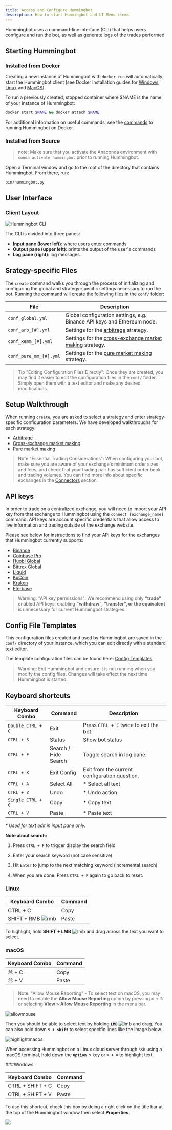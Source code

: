 ```yaml
---
title: Access and Configure Hummingbot
description: How to start Hummingbot and UI Menu items
---
```


Hummingbot uses a command-line interface (CLI) that helps users configure and run the bot, as well as generate logs of the trades performed.

## Starting Hummingbot

### Installed from Docker

Creating a new instance of Hummingbot with `docker run` will automatically start the Hummingbot client (see Docker installation guides for [Windows](/installation/docker/windows), [Linux](/installation/docker/linux) and [MacOS](/installation/docker/macOS)).

To run a previously created, stopped container where \$NAME is the name of your instance of Hummingbot:

```sh
docker start $NAME && docker attach $NAME
```

For additional information on useful commands, see the [commands](/operation/commands) to running Hummingbot on Docker.

### Installed from Source

> note: Make sure that you activate the Anaconda environment with `conda activate hummingbot` prior to running Hummingbot.

Open a Terminal window and go to the root of the directory that contains Hummingbot. From there, run:

```
bin/hummingbot.py
```

## User Interface

### Client Layout

![Hummingbot CLI](hummingbot-cli.png)

The CLI is divided into three panes:

- **Input pane (lower left)**: where users enter commands
- **Output pane (upper left)**: prints the output of the user's commands
- **Log pane (right)**: log messages

## Srategy-specific Files

The `create` command walks you through the process of initializing and configuring the global and strategy-specific settings necessary to run the bot. Running the command will create the following files in the `conf/` folder:

| File                   | Description                                                                                          |
| ---------------------- | ---------------------------------------------------------------------------------------------------- |
| `conf_global.yml`      | Global configuration settings, e.g. Binance API keys and Ethereum node.                              |
| `conf_arb_[#].yml`     | Settings for the [arbitrage](/strategies/arbitrage/) strategy.                                       |
| `conf_xemm_[#].yml`    | Settings for the [cross-exchange market making](/strategies/cross-exchange-market-making/) strategy. |
| `conf_pure_mm_[#].yml` | Settings for the [pure market making](/strategies/pure-market-making/) strategy.                     |

> Tip "Editing Configuration Files Directly": Once they are created, you may find it easier to edit the configuration files in the `conf/` folder. Simply open them with a text editor and make any desired modifications.

## Setup Walkthrough

When running `create`, you are asked to select a strategy and enter strategy-specific configuration parameters. We have developed walkthroughs for each strategy:

- [Arbitrage](/strategies/arbitrage#configuration-walkthrough)
- [Cross-exchange market making](/strategies/cross-exchange-market-making#configuration-walkthrough)
- [Pure market making](/strategies/pure-market-making#configuration-walkthrough)

> Note "Essential Trading Considerations": When configuring your bot, make sure you are aware of your exchange's minimum order sizes and fees, and check that your trading pair has sufficient order book and trading volumes. You can find more info about specific exchanges in the [Connectors](/connectors) section.

## API keys

In order to trade on a centralized exchange, you will need to import your API key from that exchange to Hummingbot using the `connect [exchange_name]` command. API keys are account specific credentials that allow access to live information and trading outside of the exchange website.

Please see below for instructions to find your API keys for the exchanges that Hummingbot currently supports:

- [Binance](/connectors/binance/#creating-binance-api-keys)
- [Coinbase Pro](/connectors/coinbase/#creating-coinbase-pro-api-keys)
- [Huobi Global](/connectors/huobi/#creating-huobi-api-keys)
- [Bittrex Global](/connectors/bittrex/#creating-bittrex-api-keys)
- [Liquid](/connectors/liquid/#creating-liquid-api-keys)
- [KuCoin](/connectors/kucoin/#creating-kucoin-api-keys)
- [Kraken](/connectors/kraken/#creating-kraken-api-keys)
- [Eterbase](/connectors/eterbase/#creating-eterbase-api-keys)

> Warning: "API key permissions": We recommend using only **"trade"** enabled API keys; enabling **"withdraw", "transfer", or the equivalent** is unnecessary for current Hummingbot strategies.

## Config File Templates

This configuration files created and used by Hummingbot are saved in the `conf/` directory of your instance, which you can edit directly with a standard text editor.

The template configuration files can be found here: [Config Templates](https://github.com/CoinAlpha/hummingbot/tree/master/hummingbot/templates).

> Warning: Exit Hummingbot and ensure it is not running when you modify the config files. Changes will take effect the next time Hummingbot is started.

## Keyboard shortcuts

| Keyboard Combo    | Command                    | Description                                   |
| ----------------- | -------------------------- | --------------------------------------------- |
| `Double CTRL + C` | Exit                       | Press `CTRL + C` twice to exit the bot.       |
| `CTRL + S`        | Status                     | Show bot status                               |
| `CTRL + F`        | Search / <br/> Hide Search | Toggle search in log pane.                    |
| `CTRL + X`        | Exit Config                | Exit from the current configuration question. |
| `CTRL + A`        | Select All                 | \* Select all text                            |
| `CTRL + Z`        | Undo                       | \* Undo action                                |
| `Single CTRL + C` | Copy                       | \* Copy text                                  |
| `CTRL + V`        | Paste                      | \* Paste text                                 |

_\* Used for text edit in input pane only._

**Note about search:**

1. Press `CTRL + F` to trigger display the search field

2. Enter your search keyword (not case sensitive)

3. Hit `Enter` to jump to the next matching keyword (incremental search)

4. When you are done. Press `CTRL + F` again to go back to reset.

### Linux

| Keyboard Combo              | Command |
| --------------------------- | ------- |
| CTRL + C                    | Copy    |
| SHIFT + RMB ![rmb](rmb.png) | Paste   |

To highlight, hold **SHIFT + LMB** ![lmb](lmb.svg) and drag across the text you want to select.

### macOS

| Keyboard Combo | Command |
| -------------- | ------- |
| ⌘ + C          | Copy    |
| ⌘ + V          | Paste   |

> Note: "Allow Mouse Reporting" - To select text on macOS, you may need to enable the **Allow Mouse Reporting** option by pressing **`⌘ + R`** or selecting **View > Allow Mouse Reporting** in the menu bar.

![allowmouse](allow_mouse_reporting.png)

Then you should be able to select text by holding **`LMB`** ![lmb](lmb.svg) and drag. You can also hold down **`⌥ + shift`** to select specific lines like the image below.

![highlightmacos](highlight_macos.png)

When accessing Hummingbot on a Linux cloud server through `ssh` using a macOS terminal, hold down the **`Option ⌥`** key or **`⌥ + ⌘`** to highlight text.

###Windows

| Keyboard Combo   | Command |
| ---------------- | ------- |
| CTRL + SHIFT + C | Copy    |
| CTRL + SHIFT + V | Paste   |

To use this shortcut, check this box by doing a right click on the title bar at the top of the Hummingbot window then select **Properties**.

![](properties_windows.png)
